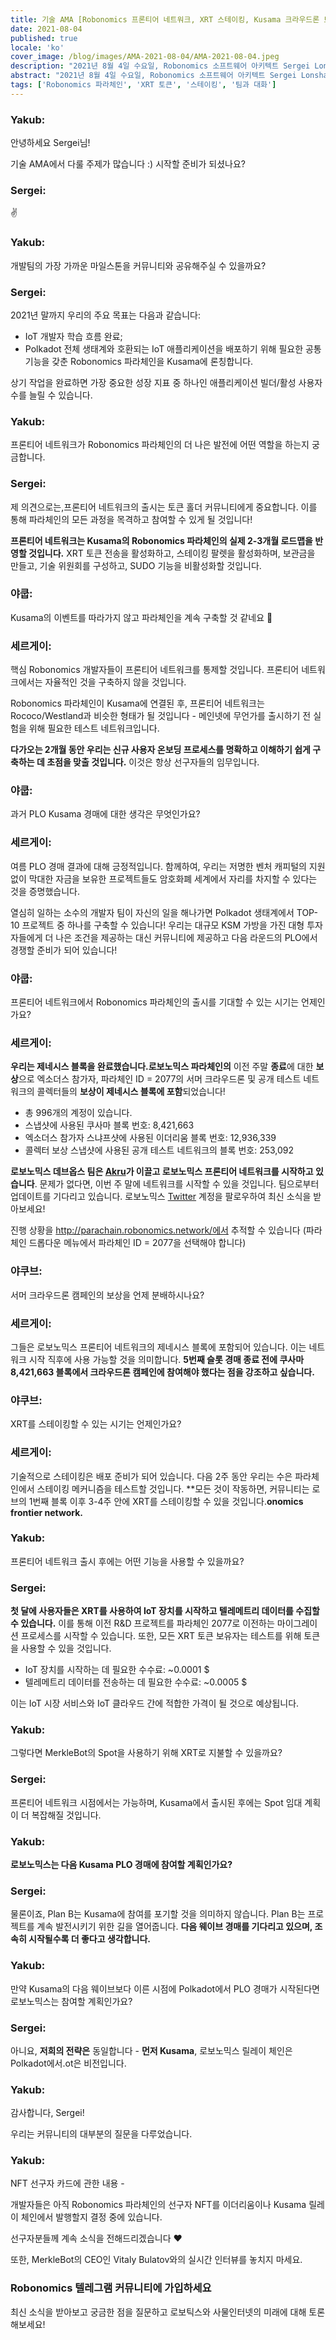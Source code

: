 ```yaml
---
title: 기술 AMA [Robonomics 프론티어 네트워크, XRT 스테이킹, Kusama 크라우드론 보상]
date: 2021-08-04
published: true
locale: 'ko'
cover_image: /blog/images/AMA-2021-08-04/AMA-2021-08-04.jpeg
description: "2021년 8월 4일 수요일, Robonomics 소프트웨어 아키텍트 Sergei Lonshakov이 Robonomics 텔레그램 커뮤니티에서 기술 AMA를 진행했습니다. 우리는 Robonomics 프론티어 네트워크, XRT 스테이킹, Kusama 크라우드론 보상에 대해 논의했습니다."
abstract: "2021년 8월 4일 수요일, Robonomics 소프트웨어 아키텍트 Sergei Lonshakov이 Robonomics 텔레그램 커뮤니티에서 기술 AMA를 진행했습니다. 우리는 Robonomics 프론티어 네트워크, XRT 스테이킹, Kusama 크라우드론 보상에 대해 논의했습니다."
tags: ['Robonomics 파라체인', 'XRT 토큰', '스테이킹', '팀과 대화']
---
```


<TextCard image="/avatars/Yakub-Sheikh.jpg" back="transparent">

### Yakub:

안녕하세요 Sergei님!

기술 AMA에서 다룰 주제가 많습니다 :)
시작할 준비가 되셨나요?

</TextCard>

<TextCard image="/avatars/Sergei-Lonshakov.jpg" back="transparent">

### Sergei:

✌️

</TextCard>

<TextCard image="/avatars/Yakub-Sheikh.jpg" back="transparent">

### Yakub:

개발팀의 가장 가까운 마일스톤을 커뮤니티와 공유해주실 수 있을까요?

</TextCard>

<TextCard image="/avatars/Sergei-Lonshakov.jpg" back="transparent">

### Sergei:

2021년 말까지 우리의 주요 목표는 다음과 같습니다:

- IoT 개발자 학습 흐름 완료;
- Polkadot 전체 생태계와 호환되는 IoT 애플리케이션을 배포하기 위해 필요한 공통 기능을 갖춘 Robonomics 파라체인을 Kusama에 론칭합니다.

상기 작업을 완료하면 가장 중요한 성장 지표 중 하나인 애플리케이션 빌더/활성 사용자 수를 늘릴 수 있습니다.

</TextCard>

<TextCard image="/avatars/Yakub-Sheikh.jpg" back="transparent">

### Yakub:

프론티어 네트워크가 Robonomics 파라체인의 더 나은 발전에 어떤 역할을 하는지 궁금합니다.

</TextCard>

<TextCard image="/avatars/Sergei-Lonshakov.jpg" back="transparent">

### Sergei:

제 의견으로는,프론티어 네트워크의 출시는 토큰 홀더 커뮤니티에게 중요합니다. 이를 통해 파라체인의 모든 과정을 목격하고 참여할 수 있게 될 것입니다!

**프론티어 네트워크는 Kusama의 Robonomics 파라체인의 실제 2-3개월 로드맵을 반영할 것입니다.** XRT 토큰 전송을 활성화하고, 스테이킹 팔렛을 활성화하며, 보관금을 만들고, 기술 위원회를 구성하고, SUDO 기능을 비활성화할 것입니다.

</TextCard>

<TextCard image="/avatars/Yakub-Sheikh.jpg" back="transparent">

### 야쿱:

Kusama의 이벤트를 따라가지 않고 파라체인을 계속 구축할 것 같네요 🤟

</TextCard>

<TextCard image="/avatars/Sergei-Lonshakov.jpg" back="transparent">

### 세르게이:

핵심 Robonomics 개발자들이 프론티어 네트워크를 통제할 것입니다. 프론티어 네트워크에서는 자율적인 것을 구축하지 않을 것입니다.

Robonomics 파라체인이 Kusama에 연결된 후, 프론티어 네트워크는 Rococo/Westland과 비슷한 형태가 될 것입니다 - 메인넷에 무언가를 출시하기 전 실험을 위해 필요한 테스트 네트워크입니다.

**다가오는 2개월 동안 우리는 신규 사용자 온보딩 프로세스를 명확하고 이해하기 쉽게 구축하는 데 초점을 맞출 것입니다.** 이것은 항상 선구자들의 임무입니다.

</TextCard>

<TextCard image="/avatars/Yakub-Sheikh.jpg" back="transparent">

### 야쿱:

과거 PLO Kusama 경매에 대한 생각은 무엇인가요?

</TextCard>

<TextCard image="/avatars/Sergei-Lonshakov.jpg" back="transparent">

### 세르게이:

여름 PLO 경매 결과에 대해 긍정적입니다. 함께하여, 우리는 저명한 벤처 캐피털의 지원 없이 막대한 자금을 보유한 프로젝트들도 암호화폐 세계에서 자리를 차지할 수 있다는 것을 증명했습니다.

열심히 일하는 소수의 개발자 팀이 자신의 일을 해나가면 Polkadot 생태계에서 TOP-10 프로젝트 중 하나를 구축할 수 있습니다! 우리는 대규모 KSM 가방을 가진 대형 투자자들에게 더 나은 조건을 제공하는 대신 커뮤니티에 제공하고 다음 라운드의 PLO에서 경쟁할 준비가 되어 있습니다!

</TextCard>

<TextCard image="/avatars/Yakub-Sheikh.jpg" back="transparent">

### 야쿱:

프론티어 네트워크에서 Robonomics 파라체인의 출시를 기대할 수 있는 시기는 언제인가요?

</TextCard>

<TextCard image="/avatars/Sergei-Lonshakov.jpg" back="transparent">

### 세르게이:

**우리는 제네시스 블록을 완료했습니다.**로보노믹스 파라체인**의** 이전 주말 **종료**에 대한 **보상**으로 엑소더스 참가자, 파라체인 ID = 2077의 서머 크라우드론 및 공개 테스트 네트워크의 콜렉터들의 **보상이 제네시스 블록에 포함**되었습니다!

- 총 996개의 계정이 있습니다.
- 스냅샷에 사용된 쿠사마 블록 번호: 8,421,663
- 엑소더스 참가자 스냐프샷에 사용된 이더리움 블록 번호: 12,936,339
- 콜렉터 보상 스냅샷에 사용된 공개 테스트 네트워크의 블록 번호: 253,092

**로보노믹스 데브옵스 팀은 [Akru](https://github.com/akru)가 이끌고 로보노믹스 프론티어 네트워크를 시작하고 있습니다**. 문제가 없다면, 이번 주 말에 네트워크를 시작할 수 있을 것입니다.
팀으로부터 업데이트를 기다리고 있습니다. 로보노믹스 [Twitter](https://twitter.com/AIRA_Robonomics/) 계정을 팔로우하여 최신 소식을 받아보세요!

진행 상황을 http://parachain.robonomics.network/에서 추적할 수 있습니다 (파라체인 드롭다운 메뉴에서 파라체인 ID = 2077을 선택해야 합니다)

</TextCard>

<TextCard image="/avatars/Yakub-Sheikh.jpg" back="transparent">

### 야쿠브:

서머 크라우드론 캠페인의 보상을 언제 분배하시나요?

</TextCard>

<TextCard image="/avatars/Sergei-Lonshakov.jpg" back="transparent">

### 세르게이:

그들은 로보노믹스 프론티어 네트워크의 제네시스 블록에 포함되어 있습니다. 이는 네트워크 시작 직후에 사용 가능할 것을 의미합니다. **5번째 슬롯 경매 종료 전에 쿠사마 8,421,663 블록에서 크라우드론 캠페인에 참여해야 했다는 점을 강조하고 싶습니다.**

</TextCard>

<TextCard image="/avatars/Yakub-Sheikh.jpg" back="transparent">

### 야쿠브:

XRT를 스테이킹할 수 있는 시기는 언제인가요?

</TextCard>

<TextCard image="/avatars/Sergei-Lonshakov.jpg" back="transparent">

### 세르게이:

기술적으로 스테이킹은 배포 준비가 되어 있습니다. 다음 2주 동안 우리는 수은 파라체인에서 스테이킹 메커니즘을 테스트할 것입니다. **모든 것이 작동하면, 커뮤니티는 로브의 1번째 블록 이후 3-4주 안에 XRT를 스테이킹할 수 있을 것입니다.**onomics frontier network.**

</TextCard>

<TextCard image="/avatars/Yakub-Sheikh.jpg" back="transparent">

### Yakub:

프론티어 네트워크 출시 후에는 어떤 기능을 사용할 수 있을까요?

</TextCard>

<TextCard image="/avatars/Sergei-Lonshakov.jpg" back="transparent">

### Sergei:

**첫 달에 사용자들은 XRT를 사용하여 IoT 장치를 시작하고 텔레메트리 데이터를 수집할 수 있습니다.** 이를 통해 이전 R&D 프로젝트를 파라체인 2077로 이전하는 마이그레이션 프로세스를 시작할 수 있습니다.
또한, 모든 XRT 토큰 보유자는 테스트를 위해 토큰을 사용할 수 있을 것입니다.

- IoT 장치를 시작하는 데 필요한 수수료: ~0.0001 $
- 텔레메트리 데이터를 전송하는 데 필요한 수수료: ~0.0005 $

이는 IoT 시장 서비스와 IoT 클라우드 간에 적합한 가격이 될 것으로 예상됩니다.


</TextCard>

<TextCard image="/avatars/Yakub-Sheikh.jpg" back="transparent">

### Yakub:

그렇다면 MerkleBot의 Spot을 사용하기 위해 XRT로 지불할 수 있을까요?

</TextCard>


<TextCard image="/avatars/Sergei-Lonshakov.jpg" back="transparent">

### Sergei:

프론티어 네트워크 시점에서는 가능하며, Kusama에서 출시된 후에는 Spot 임대 계획이 더 복잡해질 것입니다.

</TextCard>

<TextCard image="/avatars/Yakub-Sheikh.jpg" back="transparent">

### Yakub:

**로보노믹스는 다음 Kusama PLO 경매에 참여할 계획인가요?**

</TextCard>

<TextCard image="/avatars/Sergei-Lonshakov.jpg" back="transparent">

### Sergei:

물론이죠, Plan B는 Kusama에 참여를 포기할 것을 의미하지 않습니다. Plan B는 프로젝트를 계속 발전시키기 위한 길을 열어줍니다. **다음 웨이브 경매를 기다리고 있으며, 조속히 시작될수록 더 좋다고 생각합니다.**

</TextCard>

<TextCard image="/avatars/Yakub-Sheikh.jpg" back="transparent">

### Yakub:

만약 Kusama의 다음 웨이브보다 이른 시점에 Polkadot에서 PLO 경매가 시작된다면 로보노믹스는 참여할 계획인가요?

</TextCard>

<TextCard image="/avatars/Sergei-Lonshakov.jpg" back="transparent">

### Sergei:

아니요, **저희의 전략은** 동일합니다 - **먼저 Kusama**, 로보노믹스 릴레이 체인은 Polkadot에서.ot은 비전입니다.

</TextCard>

<TextCard image="/avatars/Yakub-Sheikh.jpg" back="transparent">

### Yakub:

감사합니다, Sergei!

우리는 커뮤니티의 대부분의 질문을 다루었습니다.

</TextCard>

<TextCard image="/avatars/Yakub-Sheikh.jpg" back="transparent">

### Yakub:

NFT 선구자 카드에 관한 내용 -

개발자들은 아직 Robonomics 파라체인의 선구자 NFT를 이더리움이나 Kusama 릴레이 체인에서 발행할지 결정 중에 있습니다.

선구자분들께 계속 소식을 전해드리겠습니다 ♥️

또한, MerkleBot의 CEO인 Vitaly Bulatov와의 실시간 인터뷰를 놓치지 마세요.

<YouTube id="https://www.youtube.com/watch?v=qX24V99GeW4" posterQuality="max" />

</TextCard>

<TextCard icon="/icons/icon-notification.png" link="https://t.me/robonomics">

### Robonomics 텔레그램 커뮤니티에 가입하세요

최신 소식을 받아보고 궁금한 점을 질문하고 로보틱스와 사물인터넷의 미래에 대해 토론해보세요!

</TextCard>